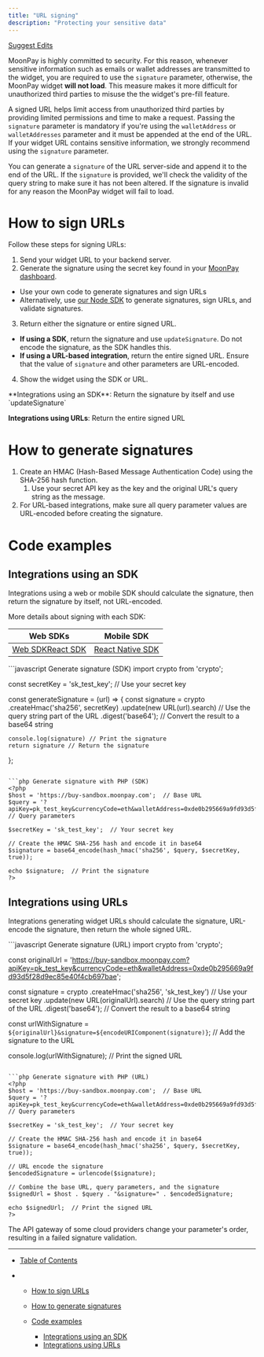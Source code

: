 ```yaml
---
title: "URL signing"
description: "Protecting your sensitive data"
---
```


[Suggest Edits](/edit/on-ramp-enhance-security-using-signed-urls)

MoonPay is highly committed to security. For this reason, whenever sensitive information such as emails or wallet addresses are transmitted to the widget, you are required to use the `signature` parameter, otherwise, the MoonPay widget **will not load**. This measure makes it more difficult for unauthorized third parties to misuse the the widget's pre-fill feature.

A signed URL helps limit access from unauthorized third parties by providing limited permissions and time to make a request. Passing the `signature` parameter is mandatory if you're using the `walletAddress` or `walletAddresses` parameter and it must be appended at the end of the URL. If your widget URL contains sensitive information, we strongly recommend using the `signature` parameter.

You can generate a `signature` of the URL server-side and append it to the end of the URL. If the `signature` is provided, we'll check the validity of the query string to make sure it has not been altered. If the signature is invalid for any reason the MoonPay widget will fail to load.

# How to sign URLs

Follow these steps for signing URLs:

1. Send your widget URL to your backend server.
2. Generate the signature using the secret key found in your [MoonPay dashboard](https://dashboard.moonpay.com/developers/).

- Use your own code to generate signatures and sign URLs
- Alternatively, use [our Node SDK](/docs/on-ramp-node-sdk) to generate signatures, sign URLs, and validate signatures.

3. Return either the signature or entire signed URL.

- **If using a SDK**, return the signature and use `updateSignature`. Do not encode the signature, as the SDK handles this.
- **If using a URL-based integration**, return the entire signed URL. Ensure that the value of `signature` and other parameters are URL-encoded.

4. Show the widget using the SDK or URL.

<Info>
  **Integrations using an SDK**: Return the signature by itself and use `updateSignature`

**Integrations using URLs**: Return the entire signed URL

</Info>

# How to generate signatures

1. Create an HMAC (Hash-Based Message Authentication Code) using the SHA-256 hash function.
   1. Use your secret API key as the key and the original URL's query string as the message.
2. For URL-based integrations, make sure all query parameter values are URL-encoded before creating the signature.

<Info />

# Code examples

## Integrations using an SDK

Integrations using a web or mobile SDK should calculate the signature, then return the signature by itself, not URL-encoded.

More details about signing with each SDK:

| Web SDKs                                                                                 | Mobile SDK                                                    |
| ---------------------------------------------------------------------------------------- | ------------------------------------------------------------- |
| [Web SDK](/docs/on-ramp-web-sdk#signing)[React SDK](/docs/on-ramp-react-sdk#url-signing) | [React Native SDK](/docs/on-ramp-react-native-sdk#initialize) |

<CodeGroup>
  ```javascript Generate signature (SDK)
  import crypto from 'crypto';

const secretKey = 'sk_test_key'; // Use your secret key

const generateSignature = (url) => {
const signature = crypto
.createHmac('sha256', secretKey)
.update(new URL(url).search) // Use the query string part of the URL
.digest('base64'); // Convert the result to a base64 string

    console.log(signature) // Print the signature
    return signature // Return the signature

};

````

```php Generate signature with PHP (SDK)
<?php
$host = 'https://buy-sandbox.moonpay.com';  // Base URL
$query = '?apiKey=pk_test_key&currencyCode=eth&walletAddress=0xde0b295669a9fd93d5f28d9ec85e40f4cb697bae';  // Query parameters

$secretKey = 'sk_test_key';  // Your secret key

// Create the HMAC SHA-256 hash and encode it in base64
$signature = base64_encode(hash_hmac('sha256', $query, $secretKey, true));

echo $signature;  // Print the signature
?>
````

</CodeGroup>

## Integrations using URLs

Integrations generating widget URLs should calculate the signature, URL-encode the signature, then return the whole signed URL.

<CodeGroup>
  ```javascript Generate signature (URL)
  import crypto from 'crypto';

const originalUrl = 'https://buy-sandbox.moonpay.com?apiKey=pk_test_key&currencyCode=eth&walletAddress=0xde0b295669a9fd93d5f28d9ec85e40f4cb697bae';

const signature = crypto
.createHmac('sha256', 'sk_test_key') // Use your secret key
.update(new URL(originalUrl).search) // Use the query string part of the URL
.digest('base64'); // Convert the result to a base64 string

const urlWithSignature = `${originalUrl}&signature=${encodeURIComponent(signature)}`; // Add the signature to the URL

console.log(urlWithSignature); // Print the signed URL

````

```php Generate signature with PHP (URL)
<?php
$host = 'https://buy-sandbox.moonpay.com';  // Base URL
$query = '?apiKey=pk_test_key&currencyCode=eth&walletAddress=0xde0b295669a9fd93d5f28d9ec85e40f4cb697bae';  // Query parameters

$secretKey = 'sk_test_key';  // Your secret key

// Create the HMAC SHA-256 hash and encode it in base64
$signature = base64_encode(hash_hmac('sha256', $query, $secretKey, true));

// URL encode the signature
$encodedSignature = urlencode($signature);

// Combine the base URL, query parameters, and the signature
$signedUrl = $host . $query . "&signature=" . $encodedSignature;

echo $signedUrl;  // Print the signed URL
?>
````

</CodeGroup>

<Warning>
  The API gateway of some cloud providers change your parameter's order,
  resulting in a failed signature validation.
</Warning>

---

- [Table of Contents](#)

- - [How to sign URLs](#how-to-sign-urls)

  - [How to generate signatures](#how-to-generate-signatures)

  - [Code examples](#code-examples)

    - [Integrations using an SDK](#integrations-using-an-sdk)
    - [Integrations using URLs](#integrations-using-urls)
